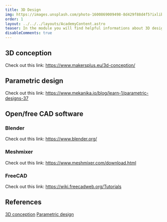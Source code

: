 ```yaml
---
title: 3D Design
img: https://images.unsplash.com/photo-1600869009498-8d429f88d4f5?ixlib=rb-4.0.3&ixid=MnwxMjA3fDB8MHxwaG90by1wYWdlfHx8fGVufDB8fHx8&auto=format&fit=crop&w=2070&q=80
order: 1
layout: ../../../layouts/AcademyContent.astro
teaser: In the module you will find helpful informations about 3D design (CAD).
disableComments: true
---
```


## 3D conception

Check out this link: 
https://www.makersplus.eu/3d-conception/

## Parametric design

Check out this link: 
https://www.mekanika.io/blog/learn-1/parametric-designs-37

## Open/free CAD software

### Blender

Check out this link: 
https://www.blender.org/

### Meshmixer

Check out this link: 
https://www.meshmixer.com/download.html

### FreeCAD

Check out this link: 
https://wiki.freecadweb.org/Tutorials 

## References

[3D conception](https://www.makersplus.eu/3d-conception/)
[Parametric design](https://www.mekanika.io/blog/learn-1/parametric-designs-37)

